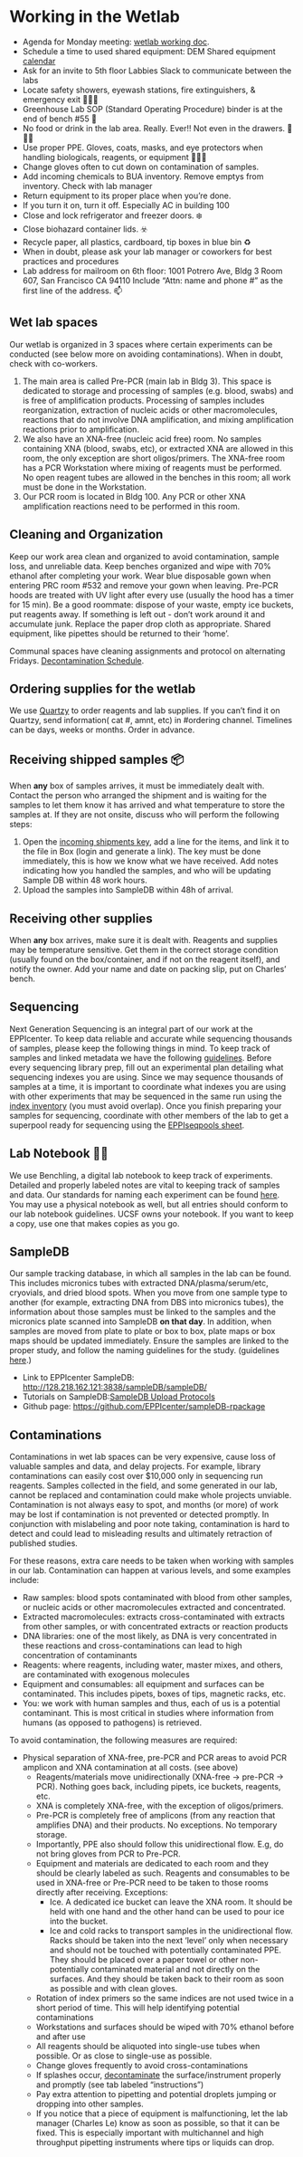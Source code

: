 # Working in the Wetlab

- Agenda for Monday meeting:  [wetlab working doc](https://docs.google.com/document/d/1K3uamBw6rDOgXE29ZmL0mdC_nzqp43c30sgeDOg8FTM/edit?usp=sharing). 
- Schedule a time to used shared equipment: DEM Shared equipment [calendar](https://teamup.com/ks793ae219ab6b3604)
- Ask for an invite to 5th floor Labbies Slack to communicate between the labs 
- Locate safety showers, eyewash stations, fire extinguishers, & emergency exit 🚿🥽🧯
- Greenhouse Lab SOP (Standard Operating Procedure) binder is at the end of bench #55 📒
- No food or drink in the lab area. Really. Ever!! Not even in the drawers. 🚫🍔🥤
- Use proper PPE. Gloves, coats, masks, and eye protectors when handling biologicals, reagents, or equipment 🧤🥼🥽
- Change gloves often to cut down on contamination of samples.
- Add incoming chemicals to BUA inventory. Remove emptys from inventory. Check with lab manager
- Return equipment to its proper place when you’re done.
- If you turn it on, turn it off. Especially AC in building 100
- Close and lock refrigerator and freezer doors. ❄️
- Close biohazard container lids. ☣️
- Recycle paper, all plastics, cardboard, tip boxes in blue bin ♻️
- When in doubt, please ask your lab manager or coworkers for best practices and procedures
- Lab address for mailroom on 6th floor: 1001 Potrero Ave, Bldg 3 Room 607, San Francisco CA 94110 Include “Attn: name and phone #” as the first line of the address. 📫


## Wet lab spaces
Our wetlab is organized in 3 spaces where certain experiments can be conducted (see below more on avoiding contaminations). When in doubt, check with co-workers. 

1. The main area is called Pre-PCR (main lab in Bldg 3). This space is dedicated to storage and processing of samples (e.g. blood, swabs) and is free of amplification products. Processing of samples includes reorganization, extraction of nucleic acids or other macromolecules, reactions that do not involve DNA amplification, and mixing amplification reactions prior to amplification. 
2. We also have an XNA-free (nucleic acid free) room. No samples containing XNA (blood, swabs, etc), or extracted XNA are allowed in this room, the only exception are short oligos/primers. The XNA-free room has a PCR Workstation where mixing of reagents must be performed. No open reagent tubes are allowed in the benches in this room; all work must be done in the Workstation. 
3. Our PCR room is located in Bldg 100. Any PCR or other XNA amplification reactions need to be performed in this room.  

## Cleaning and Organization 
Keep our work area clean and organized to avoid contamination, sample loss, and unreliable data. Keep benches organized and wipe  with 70% ethanol after completing your work. Wear blue disposable gown when entering PRC room #532 and remove your gown when leaving. Pre-PCR hoods are treated with UV light after every use (usually the hood has a timer for 15 min). Be a good roommate: dispose of your waste, empty ice buckets, put reagents away.  If something is left out - don't work around it and accumulate junk. Replace the paper drop cloth as appropriate. Shared equipment, like pipettes should be returned to their ‘home’.


Communal spaces have cleaning assignments and protocol on alternating Fridays. [Decontamination Schedule](https://docs.google.com/spreadsheets/d/1tAWuJy4sCTDN73aqoVwtMzF3-7zwHBTj2Uy7P8HyHH8/edit#gid=0). 

## Ordering supplies for the wetlab
We use [Quartzy](https://app.quartzy.com/groups/180226/)  to order reagents and lab supplies. If you can’t find it on Quartzy, send information( cat #, amnt, etc) in #ordering channel. Timelines can be days, weeks or months. Order in advance.  

## Receiving shipped samples 📦 
When **any** box of samples arrives, it must be immediately dealt with. Contact the person who arranged the shipment and is waiting for the samples to let them know it has arrived and what temperature to store the samples at. If they are not onsite, discuss who will perform the following steps: 

1. Open the [incoming shipments key](https://docs.google.com/spreadsheets/d/1HcgO3yWgACQo19XaD5XUaA4QLE3eLy5dVGI2e8z53-c/edit), add a line for the items, and link it to the file in Box (login and generate a link). The key must be done immediately, this is how we know what we have received. Add notes indicating how you handled the samples, and who will be updating Sample DB within 48 work hours.
2. Upload the samples into SampleDB within 48h of arrival. 

## Receiving other supplies
When **any** box arrives, make sure it is dealt with. Reagents and supplies may be temperature sensitive. Get them in the correct storage condition (usually found on the box/container, and if not on the reagent itself), and notify the owner. Add your name and date on packing slip, put on Charles’ bench. 

## Sequencing
Next Generation Sequencing is an integral part of our work at the EPPIcenter. To keep data reliable and accurate while sequencing thousands of samples, please keep the following things in mind. To keep track of samples and linked metadata we have the following [guidelines](https://docs.google.com/document/d/1tfiGEI4h9XMH8JUIUgtN-457TtgXcHk-OdQoSYB7nko/edit). Before every sequencing library prep, fill out an experimental plan detailing what sequencing indexes you are using. Since we may sequence thousands of samples at a time, it is important to coordinate what indexes you are using with other experiments that may be sequenced in the same run using the [index inventory](https://docs.google.com/spreadsheets/d/1OGBYJu0m3CHzM1fOpXl6GJq0HiGWwwVP6zu4pjX848E/edit#gid=1004036410) (you must avoid overlap). Once you finish preparing your samples for sequencing, coordinate with other members of the lab to get a superpool ready for sequencing using the [EPPIseqpools sheet](https://docs.google.com/spreadsheets/d/1f0thqotluFOchgPyejxnbcLxyINgLG5utymrpCQqPQU/edit#gid=0). 

## Lab Notebook 📖🌐
We use Benchling, a digital lab notebook to keep track of experiments. Detailed and properly labeled notes are vital to keeping track of samples and data. Our standards for naming each experiment can be found [here](https://docs.google.com/document/d/1tfiGEI4h9XMH8JUIUgtN-457TtgXcHk-OdQoSYB7nko/edit). You may use a physical notebook as well, but all entries should conform to our lab notebook guidelines. UCSF owns your notebook. If you want to keep a copy, use one that makes copies as you go.

## SampleDB
Our sample tracking database, in which all samples in the lab can be found. This includes micronics tubes with extracted DNA/plasma/serum/etc, cryovials, and dried blood spots. When you move from one sample type to another (for example, extracting DNA from DBS into micronics tubes), the information about those samples must be linked to the samples and the micronics plate scanned into SampleDB **on that day**. In addition, when samples are moved from plate to plate or box to box, plate maps or box maps should be updated immediately. Ensure the samples are linked to the proper study, and follow the naming guidelines for the study. (guidelines  [here](https://docs.google.com/document/d/1tfiGEI4h9XMH8JUIUgtN-457TtgXcHk-OdQoSYB7nko/edit).)

- Link to EPPIcenter SampleDB: [http://128.218.162.121:3838/sampleDB/sampleDB/](http://128.218.162.121:3838/sampleDB/sampleDB/)
- Tutorials on SampleDB:[ SampleDB Upload Protocols](https://docs.google.com/document/d/1Jr80tNhJxitorNGU0z2QJWZgEAw26FQhdGcOMobjFi4/edit?usp=sharing)
- Github page: [https://github.com/EPPIcenter/sampleDB-rpackage](https://github.com/EPPIcenter/sampleDB-rpackage)

## Contaminations
Contaminations in wet lab spaces can be very expensive, cause loss of valuable samples and data, and delay projects. For example, library contaminations can easily cost over $10,000 only in sequencing run reagents. Samples collected in the field, and some generated in our lab, cannot be replaced and contamination could make whole projects unviable. Contamination is not always easy to spot, and months (or more) of work may be lost if contamination is not prevented or detected promptly. In conjunction with mislabeling and poor note taking, contamination is hard to detect and could lead to misleading results and ultimately retraction of published studies. 


For these reasons, extra care needs to be taken when working with samples in our lab. Contamination can happen at various levels, and some examples include:


- Raw samples: blood spots contaminated with blood from other samples, or nucleic acids or other macromolecules extracted and concentrated. 
- Extracted macromolecules: extracts cross-contaminated with extracts from other samples, or with concentrated extracts or reaction products
- DNA libraries: one of the most likely, as DNA is very concentrated in these reactions and cross-contaminations can lead to high concentration of contaminants
- Reagents: where reagents, including water, master mixes, and others, are contaminated with exogenous molecules 
- Equipment and consumables: all equipment and surfaces can be contaminated. This includes pipets, boxes of tips, magnetic racks, etc. 
- You: we work with human samples and thus, each of us is a potential contaminant. This is most critical in studies where information from humans (as opposed to pathogens) is retrieved. 

To avoid contamination, the following measures are required:

- Physical separation of XNA-free, pre-PCR and PCR areas to avoid PCR amplicon and XNA contamination at all costs. (see above)
  - Reagents/materials move unidirectionally (XNA-free → pre-PCR → PCR). Nothing goes back, including pipets, ice buckets, reagents, etc. 
  - XNA is completely XNA-free, with the exception of oligos/primers. 
  - Pre-PCR is completely free of amplicons (from any reaction that amplifies DNA) and their products. No exceptions. No temporary storage. 
  - Importantly, PPE also should follow this unidirectional flow. E.g, do not bring gloves from PCR to Pre-PCR.
  - Equipment and materials are dedicated to each room and they should be clearly labeled as such. Reagents and consumables to be used in XNA-free or Pre-PCR need to be taken to those rooms directly after receiving. Exceptions:
    - Ice. A dedicated ice bucket can leave the XNA room. It should be held with one hand and the other hand can be used to pour ice into the bucket. 
    - Ice and cold racks to transport samples in the unidirectional flow. Racks should be taken into the next ‘level’ only when necessary and should not be touched with potentially contaminated PPE. They should be placed over a paper towel or other non-potentially contaminated material and not directly on the surfaces. And they should be taken back to their room as soon as possible and with clean gloves. 
  - Rotation of index primers so the same indices are not used twice in a short period of time. This will help identifying potential contaminations
  - Workstations and surfaces should be wiped with 70% ethanol before and after use
  - All reagents should be aliquoted into single-use tubes when possible. Or as close to single-use as possible. 
  - Change gloves frequently to avoid cross-contaminations
  - If splashes occur, [decontaminate](https://docs.google.com/spreadsheets/d/1tAWuJy4sCTDN73aqoVwtMzF3-7zwHBTj2Uy7P8HyHH8/edit#gid=0) the surface/instrument properly and promptly (see tab labeled “instructions”)
  - Pay extra attention to pipetting  and potential droplets jumping or dropping into other samples.
  - If you notice that a piece of equipment is malfunctioning, let the lab manager (Charles Le) know as soon as possible, so that it can be fixed. This is especially important with multichannel and high throughput pipetting instruments where tips or liquids can drop. 


